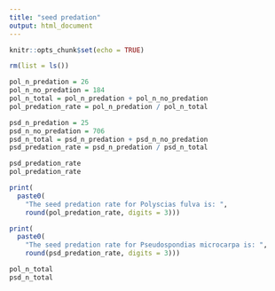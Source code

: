```yaml
---
title: "seed predation"
output: html_document
---
```


```r
knitr::opts_chunk$set(echo = TRUE)
```
```r
rm(list = ls())

pol_n_predation = 26
pol_n_no_predation = 184
pol_n_total = pol_n_predation + pol_n_no_predation
pol_predation_rate = pol_n_predation / pol_n_total

psd_n_predation = 25
psd_n_no_predation = 706
psd_n_total = psd_n_predation + psd_n_no_predation
psd_predation_rate = psd_n_predation / psd_n_total

psd_predation_rate
pol_predation_rate

print(
  paste0(
    "The seed predation rate for Polyscias fulva is: ",
    round(pol_predation_rate, digits = 3))) 

print(
  paste0(
    "The seed predation rate for Pseudospondias microcarpa is: ",
    round(psd_predation_rate, digits = 3)))
```
```r
pol_n_total
psd_n_total
```
